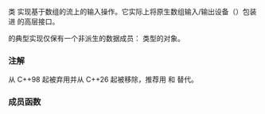 {{cpp/title|istrstream}}
{{cpp/io/istrstream/navbar}}
{{ddcl|header=strstream|deprecated=c++98|removed=c++26|1=
class istrstream : public std::istream
}}

类 {{tt|istrstream}} 实现基于数组的流上的输入操作。它实际上将原生数组输入/输出设备（{{lc|std::strstreambuf}}）包装进 {{lc|std::basic_istream}} 的高层接口。

{{tt|istrstream}} 的典型实现仅保有一个非派生的数据成员：{{lc|std::strstreambuf}} 类型的对象。

===注解===
{{tt|istrstream}} 从 C++98 起被弃用并从 C++26 起被移除，推荐用 {{lc|std::istringstream}}{{rev inl|since=c++23|、{{ltt|cpp/io/basic_ispanstream|std::ispanstream}}}} 和 [https://www.boost.org/doc/libs/release/libs/iostreams/doc/classes/array.html#array_source {{tt|boost::iostreams::array_source}}] 替代。

===成员函数===
{{dsc begin}}
{{dsc inc|cpp/io/strstream/dsc constructor|istrstream}}
{{dsc inc|cpp/io/strstream/dsc destructor|istrstream}}
{{dsc inc|cpp/io/strstream/dsc rdbuf|istrstream}}
{{dsc inc|cpp/io/strstream/dsc str|istrstream}}
{{dsc end}}

{{cpp/io/basic_istream/inherit}}
{{cpp/io/basic_ios/inherit}}
{{cpp/io/ios_base/inherit}}

{{langlinks|de|en|es|fr|it|ja|pt|ru}}